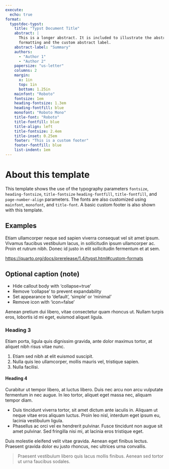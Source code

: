 ```yaml
---
execute: 
  echo: true
format:
  typstdoc-typst:
    title: "Typst Document Title"
    abstract: |
      This is a longer abstract. It is included to illustrate the abstract
      formatting and the custom abstract label.
    abstract-label: "Summary"
    authors:
      - "Author 1"
      - "Author 2"
    papersize: "us-letter"
    columns: 2
    margin:
      x: 1in
      top: 1in
      bottom: 1.25in
    mainfont: "Roboto"
    fontsize: 1em
    heading-fontsize: 1.3em
    heading-fontfill: blue
    monofont: "Roboto Mono"
    title-font: "Roboto"
    title-fontfill: blue
    title-align: left
    title-fontsize: 2.4em
    title-inset: 0.25em
    footer: "This is a custom footer"
    footer-fontfill: blue
    list-indent: 1em
---
```


# About this template

This template shows the use of the typography parameters `fontsize`, `heading-fontsize`, `title-fontsize` `heading-fontfill`, `title-fontfill`, and `page-number-align` parameters. The fonts are also customized using `mainfont`, `monofont`, and `title-font`. A basic custom footer is also shown with this template.

## Examples

Etiam ullamcorper neque sed sapien viverra consequat vel sit amet ipsum. Vivamus faucibus vestibulum lacus, in sollicitudin ipsum ullamcorper ac. Proin et rutrum nibh. Donec id justo in elit sollicitudin fermentum et at sem.

<https://quarto.org/docs/prerelease/1.4/typst.html#custom-formats>

:::{.callout-note collapse=false appearance='default' icon=true}
## Optional caption (note)
- Hide callout body with 'collapse=true'
- Remove 'collapse' to prevent expandability
- Set appearance to 'default', 'simple' or 'minimal'
- Remove icon with 'icon=false'
:::

Aenean pretium dui libero, vitae consectetur quam rhoncus ut. Nullam turpis eros, lobortis id mi eget, euismod aliquet ligula.

### Heading 3

Etiam porta, ligula quis dignissim gravida, ante dolor maximus tortor, at aliquet nibh risus vitae nunc.
 
1. Etiam sed nibh at elit euismod suscipit.
2. Nulla quis leo ullamcorper, mollis mauris vel, tristique sapien.
3. Nulla facilisi.

#### Heading 4

Curabitur ut tempor libero, at luctus libero. Duis nec arcu non arcu vulputate fermentum in nec augue. In leo tortor, aliquet eget massa nec, aliquam tempor diam.

- Duis tincidunt viverra tortor, sit amet dictum ante iaculis in. Aliquam ut neque vitae eros aliquam luctus. Proin leo nisl, interdum eget ipsum eu, lacinia vestibulum ligula.
- Phasellus ac orci vel ex hendrerit pulvinar. Fusce tincidunt non augue sit amet pulvinar. Sed fringilla nisi mi, at lacinia eros tristique eget.

Duis molestie eleifend velit vitae gravida. Aenean eget finibus lectus. Praesent gravida dolor eu justo rhoncus, nec ultrices urna convallis.

>Praesent vestibulum libero quis lacus mollis finibus. Aenean sed tortor ut urna faucibus sodales.